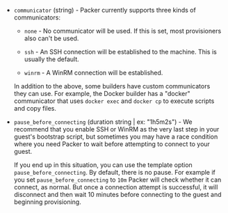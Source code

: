 <!-- Code generated from the comments of the Config struct in packer-plugin-sdk/communicator/config.go; DO NOT EDIT MANUALLY -->

- `communicator` (string) - Packer currently supports three kinds of communicators:

  - `none` - No communicator will be used. If this is set, most
    provisioners also can't be used.

  - `ssh` - An SSH connection will be established to the machine. This
    is usually the default.

  - `winrm` - A WinRM connection will be established.

  In addition to the above, some builders have custom communicators they
  can use. For example, the Docker builder has a "docker" communicator
  that uses `docker exec` and `docker cp` to execute scripts and copy
  files.

- `pause_before_connecting` (duration string | ex: "1h5m2s") - We recommend that you enable SSH or WinRM as the very last step in your
  guest's bootstrap script, but sometimes you may have a race condition
  where you need Packer to wait before attempting to connect to your
  guest.

  If you end up in this situation, you can use the template option
  `pause_before_connecting`. By default, there is no pause. For example if
  you set `pause_before_connecting` to `10m` Packer will check whether it
  can connect, as normal. But once a connection attempt is successful, it
  will disconnect and then wait 10 minutes before connecting to the guest
  and beginning provisioning.

